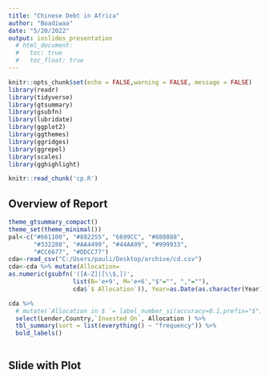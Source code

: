 ```yaml
---
title: "Chinese Debt in Africa"
author: "Boadiwaa"
date: "5/20/2022"
output: ioslides_presentation
  # html_document:
  #   toc: true
  #   toc_float: true
---
```


```r
knitr::opts_chunk$set(echo = FALSE,warning = FALSE, message = FALSE)
library(readr)
library(tidyverse)
library(gtsummary)
library(gsubfn)
library(lubridate)
library(ggplot2)
library(ggthemes)
library(ggridges)
library(ggrepel)
library(scales)
library(gghighlight)

knitr::read_chunk('cp.R')

```

## Overview of Report

```r
theme_gtsummary_compact()
theme_set(theme_minimal())
pal<-c("#661100", "#882255", "6699CC", "#888888",
       "#332288", "#AA4499", "#44AA99", "#999933",
       "#CC6677", "#DDCC77")
cda<-read_csv("C:/Users/pauli/Desktop/archive/cd.csv")
cda<-cda %>% mutate(Allocation=
as.numeric(gsubfn('([A-Z]|[\\$,])', 
                  list(B='e+9', M='e+6',"$"="", ","=""),
                  cda$`$ Allocation`)), Year=as.Date(as.character(Year), format = "%Y"))

cda %>% 
  # mutate(`Allocation in $ `= label_number_si(accuracy=0.1,prefix="$")(Allocation)) %>% 
  select(Lender,Country,`Invested On`, Allocation ) %>%  
  tbl_summary(sort = list(everything() ~ "frequency")) %>%
  bold_labels()  
  
```

## Slide with Plot

```r

```

